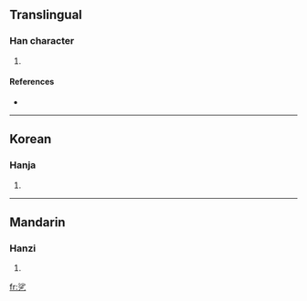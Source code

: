 ==Translingual==

===Han character===
{{Han char|rn=5|rad=乙|as=07|sn=8|four=|canj=水竹弓 (EHN)}}

# {{defn|Han|sort=乙07}}

====References====
* {{Han ref|kx=0084.201|dj=0171.261|hdz=10055.051|uh=4E77|ud=20087}}

----

==Korean==

===Hanja===
{{ko-hanja|hangeul=살|rv=sal|mr=sal}}

# {{defn|Korean}}

----

==Mandarin==

===Hanzi===
{{cmn-hanzi|pin=[[shā]] ([[sha1]])|wg=sha<sup>1</sup>}}

# {{defn|Mandarin}}

[[fr:乷]]